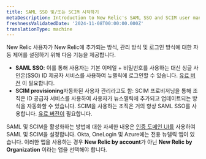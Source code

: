 ```yaml
---
title: SAML SSO 및/또는 SCIM 시작하기
metaDescription: Introduction to New Relic's SAML SSO and SCIM user management options.
freshnessValidatedDate: '2024-11-08T00:00:00.000Z'
translationType: machine
---
```


New Relic 사용자가 New Relic에 추가되는 방식, 관리 방식 및 로그인 방식에 대한 자동 제어를 설정하기 위해 다음 기능을 제공합니다.

* <DNT>**SAML SSO**</DNT>: 이를 통해 사용자는 기본 이메일 + 비밀번호를 사용하는 대신 싱글 사인온(SSO) ID 제공자 서비스를 사용하여 뉴렐릭에 로그인할 수 있습니다. [유료 버전](https://newrelic.com/pricing) 이 필요합니다.
* <DNT>**SCIM provisioning**</DNT>자동화된 사용자 관리라고도 함: SCIM 프로비저닝을 통해 조직은 ID 공급자 서비스를 사용하여 사용자가 뉴스렐릭에 추가되고 업데이트되는 방식을 자동화할 수 있습니다. SCIM을 사용하는 조직은 거의 항상 SAML SSO를 사용합니다. [유료 버전이](https://newrelic.com/pricing) 필요합니다.

SAML 및 SCIM을 활성화하는 방법에 대한 자세한 내용은 [인증 도메인 UI를](/docs/accounts/accounts-billing/new-relic-one-user-management/authentication-domains-saml-sso-scim-more) 사용하여 SAML 및 SCIM을 설정합니다. Okta, OneLogin 및 Azure에는 전용 뉴렐릭 앱이 있습니다. 이러한 앱을 사용하는 경우 **New Relic by account**가 아닌 **New Relic by Organization** 이라는 앱을 선택해야 합니다.